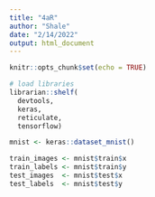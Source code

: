 ```yaml
---
title: "4aR"
author: "Shale"
date: "2/14/2022"
output: html_document
---
```


```r
knitr::opts_chunk$set(echo = TRUE)
```

```r
# load libraries
librarian::shelf(
  devtools,
  keras,
  reticulate,
  tensorflow)

```

```r

mnist <- keras::dataset_mnist()

train_images <- mnist$train$x
train_labels <- mnist$train$y
test_images  <- mnist$test$x
test_labels  <- mnist$test$y
```

